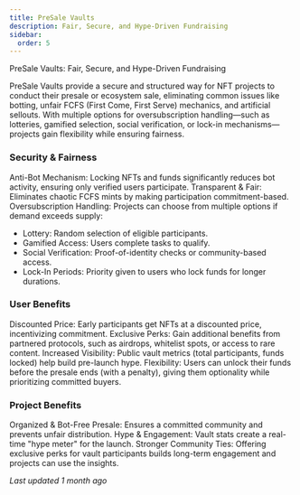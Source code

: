 ```yaml
---
title: PreSale Vaults
description: Fair, Secure, and Hype-Driven Fundraising
sidebar:
  order: 5
---
```


PreSale Vaults: Fair, Secure, and Hype-Driven Fundraising

PreSale Vaults provide a secure and structured way for NFT projects to conduct their presale or ecosystem sale, eliminating common issues like botting, unfair FCFS (First Come, First Serve) mechanics, and artificial sellouts. With multiple options for oversubscription handling—such as lotteries, gamified selection, social verification, or lock-in mechanisms—projects gain flexibility while ensuring fairness.

### Security & Fairness

Anti-Bot Mechanism: Locking NFTs and funds significantly reduces bot activity, ensuring only verified users participate. Transparent & Fair: Eliminates chaotic FCFS mints by making participation commitment-based. Oversubscription Handling: Projects can choose from multiple options if demand exceeds supply:

- Lottery: Random selection of eligible participants.
- Gamified Access: Users complete tasks to qualify.
- Social Verification: Proof-of-identity checks or community-based access.
- Lock-In Periods: Priority given to users who lock funds for longer durations.

### User Benefits

Discounted Price: Early participants get NFTs at a discounted price, incentivizing commitment. Exclusive Perks: Gain additional benefits from partnered protocols, such as airdrops, whitelist spots, or access to rare content. Increased Visibility: Public vault metrics (total participants, funds locked) help build pre-launch hype. Flexibility: Users can unlock their funds before the presale ends (with a penalty), giving them optionality while prioritizing committed buyers.

### Project Benefits

Organized & Bot-Free Presale: Ensures a committed community and prevents unfair distribution. Hype & Engagement: Vault stats create a real-time "hype meter" for the launch. Stronger Community Ties: Offering exclusive perks for vault participants builds long-term engagement and projects can use the insights.

_Last updated 1 month ago_
